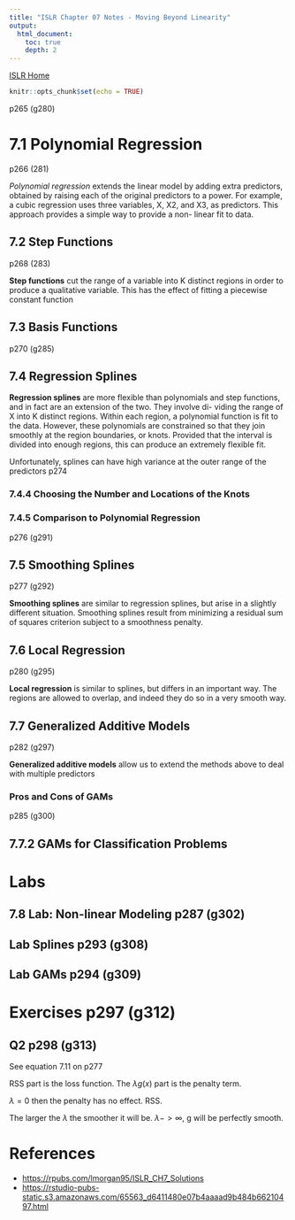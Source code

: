 ```yaml
---
title: "ISLR Chapter 07 Notes - Moving Beyond Linearity"
output:
  html_document:
    toc: true
    depth: 2    
---
```

[ISLR Home](../index.html)

```r
knitr::opts_chunk$set(echo = TRUE)
```

p265 (g280)

# 7.1 Polynomial Regression

p266 (281)

*Polynomial regression* extends the linear model by adding extra predictors, obtained by raising each of the original predictors to a power. For example, a cubic regression uses three variables, X, X2, and X3, as predictors. This approach provides a simple way to provide a non- linear fit to data.

## 7.2 Step Functions

p268 (283)

**Step functions** cut the range of a variable into K distinct regions in order to produce a qualitative variable. This has the effect of fitting a piecewise constant function

## 7.3 Basis Functions

p270 (g285)

## 7.4 Regression Splines

**Regression splines** are more flexible than polynomials and step functions, and in fact are an extension of the two. They involve di- viding the range of X into K distinct regions. Within each region, a polynomial function is fit to the data. However, these polynomials are constrained so that they join smoothly at the region boundaries, or knots. Provided that the interval is divided into enough regions, this can produce an extremely flexible fit.

Unfortunately, splines can have high variance at the outer range of the predictors p274

### 7.4.4 Choosing the Number and Locations of the Knots

### 7.4.5 Comparison to Polynomial Regression

p276 (g291)

## 7.5 Smoothing Splines

p277 (g292)

**Smoothing splines** are similar to regression splines, but arise in a slightly different situation. Smoothing splines result from minimizing a residual sum of squares criterion subject to a smoothness penalty.

## 7.6 Local Regression

p280 (g295)

**Local regression** is similar to splines, but differs in an important way. The regions are allowed to overlap, and indeed they do so in a very smooth way.

## 7.7 Generalized Additive Models

p282 (g297)

**Generalized additive models** allow us to extend the methods above to deal with multiple predictors

### Pros and Cons of GAMs

p285 (g300)

## 7.7.2 GAMs for Classification Problems

# Labs

## 7.8 Lab: Non-linear Modeling p287 (g302)

## Lab Splines p293 (g308)

## Lab GAMs p294 (g309)

# Exercises p297 (g312)

## Q2 p298 (g313)

See equation 7.11 on p277

RSS part is the loss function. The $\lambda g(x)$ part is the penalty term.

$\lambda = 0$ then the penalty has no effect. RSS.

The larger the $\lambda$ the smoother it will be. $\lambda -> \infty$, g will be perfectly smooth.

# References

-   <https://rpubs.com/lmorgan95/ISLR_CH7_Solutions>
-   <https://rstudio-pubs-static.s3.amazonaws.com/65563_d6411480e07b4aaaad9b484b66210497.html>
